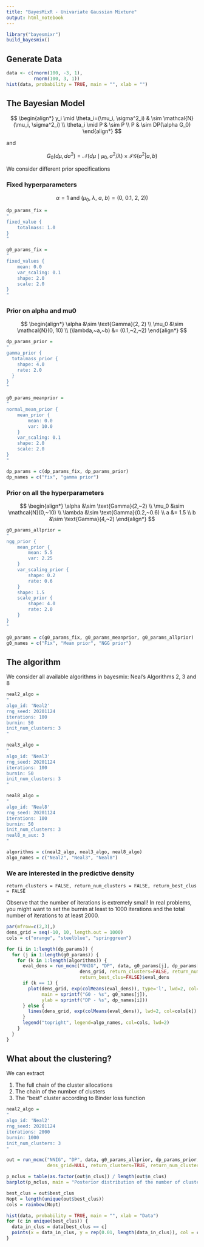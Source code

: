 ```yaml
---
title: "BayesMixR - Univariate Gaussian Mixture"
output: html_notebook
---
```


```r
library("bayesmixr")
build_bayesmix()
```

## Generate Data

```r
data <- c(rnorm(100, -3, 1),
          rnorm(100, 3, 1))
hist(data, probability = TRUE, main = "", xlab = "")
```

## The Bayesian Model

$$
\begin{align*}
y_i \mid \theta_i=(\mu_i, \sigma^2_i) & \sim \mathcal{N}(\mu_i, \sigma^2_i) \\
\theta_i \mid P & \sim P \\
P & \sim DP(\alpha G_0)
\end{align*}
$$

and

$$
G_0(d\mu, d\sigma^2) = \mathcal N(d\mu \mid \mu_0,\, \sigma^2/\lambda) \times \mathcal{IG}(\sigma^2 | a, b)
$$

We consider different prior specifications

### Fixed hyperparameters

$$
\alpha = 1 \text{ and } \left(\mu_0,~\lambda,~a,~b\right) = \left(0,~0.1,~2,~2)\right)
$$

```r
dp_params_fix =
"
fixed_value {
    totalmass: 1.0
}
"

g0_params_fix =
"
fixed_values {
    mean: 0.0
    var_scaling: 0.1
    shape: 2.0
    scale: 2.0
}
"
```

### Prior on alpha and mu0

$$
\begin{align*}
\alpha &\sim \text{Gamma}(2, 2) \\
\mu_0 &\sim \mathcal{N}(0, 10) \\
(\lambda,~a,~b) &= (0.1,~2,~2)
\end{align*}
$$

```r
dp_params_prior =
"
gamma_prior {
  totalmass_prior {
    shape: 4.0
    rate: 2.0
  }
}
"

g0_params_meanprior =
"
normal_mean_prior {
    mean_prior {
        mean: 0.0
        var: 10.0
    }
    var_scaling: 0.1
    shape: 2.0
    scale: 2.0
}
"

dp_params = c(dp_params_fix, dp_params_prior)
dp_names = c("fix", "gamma prior")
```

### **Prior on all the hyperparameters**

$$
\begin{align*}
\alpha &\sim \text{Gamma}(2,~2) \\
\mu_0 &\sim \mathcal{N}(0,~10) \\
\lambda &\sim \text{Gamma}(0.2,~0.6) \\
a &= 1.5 \\
b &\sim \text{Gamma}(4,~2)
\end{align*}
$$

```r
g0_params_allprior =
"
ngg_prior {
    mean_prior {
        mean: 5.5
        var: 2.25
    }
    var_scaling_prior {
        shape: 0.2
        rate: 0.6
    }
    shape: 1.5
    scale_prior {
        shape: 4.0
        rate: 2.0
    }
}
"

g0_params = c(g0_params_fix, g0_params_meanprior, g0_params_allprior)
g0_names = c("Fix", "Mean prior", "NGG prior")
```

## The algorithm

We consider all available algorithms in bayesmix: Neal's Algorithms 2, 3 and 8

```r
neal2_algo =
"
algo_id: 'Neal2'
rng_seed: 20201124
iterations: 100
burnin: 50
init_num_clusters: 3
"

neal3_algo =
"
algo_id: 'Neal3'
rng_seed: 20201124
iterations: 100
burnin: 50
init_num_clusters: 3
"

neal8_algo =
"
algo_id: 'Neal8'
rng_seed: 20201124
iterations: 100
burnin: 50
init_num_clusters: 3
neal8_n_aux: 3
"

algorithms = c(neal2_algo, neal3_algo, neal8_algo)
algo_names = c("Neal2", "Neal3", "Neal8")
```

### We are interested in the predictive density

`return_clusters = FALSE, return_num_clusters = FALSE, return_best_clus = FALSE`

Observe that the number of iterations is extremely small! In real problems, you might want to set the burnin at least to 1000 iterations and the total number of iterations to at least 2000.

```r
par(mfrow=c(2,3),)
dens_grid = seq(-10, 10, length.out = 1000)
cols = c("orange", "steelblue", "springgreen")

for (i in 1:length(dp_params)) {
  for (j in 1:length(g0_params)) {
    for (k in 1:length(algorithms)) {
      eval_dens = run_mcmc("NNIG", "DP", data, g0_params[j], dp_params[i], algorithms[k],
                           dens_grid, return_clusters=FALSE, return_num_clusters=FALSE,
                           return_best_clus=FALSE)$eval_dens
      if (k == 1) {
        plot(dens_grid, exp(colMeans(eval_dens)), type='l', lwd=2, col=cols[k],
             main = sprintf("G0 - %s", g0_names[j]),
             ylab = sprintf("DP - %s", dp_names[i]))
      } else {
        lines(dens_grid, exp(colMeans(eval_dens)), lwd=2, col=cols[k])
      }
      legend("topright", legend=algo_names, col=cols, lwd=2)
    }
  }
}
```

## What about the clustering?

We can extract

1.  The full chain of the cluster allocations
2.  The chain of the number of clusters
3.  The "best" cluster according to Binder loss function

```r
neal2_algo =
"
algo_id: 'Neal2'
rng_seed: 20201124
iterations: 2000
burnin: 1000
init_num_clusters: 3
"
```

```r
out = run_mcmc("NNIG", "DP", data, g0_params_allprior, dp_params_prior, neal2_algo,
               dens_grid=NULL, return_clusters=TRUE, return_num_clusters=TRUE, return_best_clus=TRUE)
```

```r
p_nclus = table(as.factor(out$n_clus)) / length(out$n_clus)
barplot(p_nclus, main = "Posterior distribution of the number of clusters")
```

```r
best_clus = out$best_clus
Nopt = length(unique(out$best_clus))
cols = rainbow(Nopt)

hist(data, probability = TRUE, main = "", xlab = "Data")
for (c in unique(best_clus)) {
  data_in_clus = data[best_clus == c]
  points(x = data_in_clus, y = rep(0.01, length(data_in_clus)), col = cols[c+1], pch=19)
}
```
